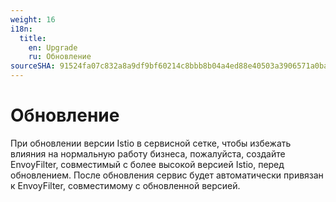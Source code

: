 ```yaml
---
weight: 16
i18n:
  title:
    en: Upgrade
    ru: Обновление
sourceSHA: 91524fa07c832a8a9df9bf60214c8bbb8b04a4ed88e40503a3906571a0ba8019
---
```


# Обновление

При обновлении версии Istio в сервисной сетке, чтобы избежать влияния на нормальную работу бизнеса, пожалуйста, создайте EnvoyFilter, совместимый с более высокой версией Istio, перед обновлением. После обновления сервис будет автоматически привязан к EnvoyFilter, совместимому с обновленной версией.
